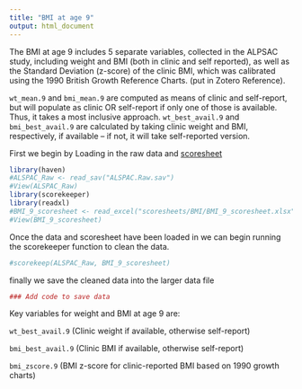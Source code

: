 ```yaml
---
title: "BMI at age 9"
output: html_document
---
```

The BMI at age 9 includes 5 separate variables, collected in the ALPSAC study, including weight and BMI (both in clinic and self reported), as well as the Standard Deviation (z-score) of the clinic BMI, which was calibrated using the 1990 British Growth Reference Charts. (put in Zotero Reference). 

`wt_mean.9` and `bmi_mean.9` are computed as means of clinic and self-report, but will populate as clinic OR self-report if only one of those is available. Thus, it takes a most inclusive approach. `wt_best_avail.9` and `bmi_best_avail.9` are calculated by taking clinic weight and BMI, respectively, if available -- if not, it will take self-reported version.


First we begin by Loading in the raw data and [scoresheet]("scoresheets/BMI/BMI_9_scoresheet.xlsx")

```r
library(haven)
#ALSPAC_Raw <- read_sav("ALSPAC.Raw.sav")
#View(ALSPAC_Raw)
library(scorekeeper)
library(readxl)
#BMI_9_scoresheet <- read_excel("scoresheets/BMI/BMI_9_scoresheet.xlsx")
#View(BMI_9_scoresheet)
```

Once the data and scoresheet have been loaded in we can begin running the scorekeeper function to clean the data. 

```r
#scorekeep(ALSPAC_Raw, BMI_9_scoresheet)
```

finally we save the cleaned data into the larger data file
```r
### Add code to save data
```

Key variables for weight and BMI at age 9 are: 

`wt_best_avail.9`  (Clinic weight if available, otherwise self-report)

`bmi_best_avail.9` (Clinic BMI if available, otherwise self-report)

`bmi_zscore.9` (BMI z-score for clinic-reported BMI based on 1990 growth charts)
